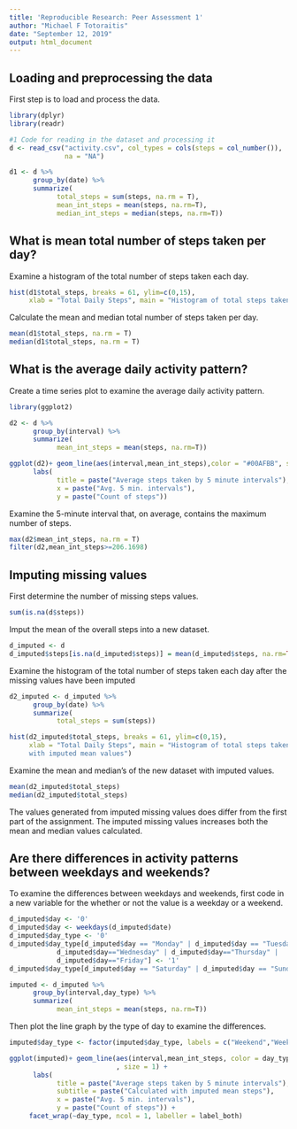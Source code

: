 ```yaml
---
title: 'Reproducible Research: Peer Assessment 1'
author: "Michael F Totoraitis"
date: "September 12, 2019"
output: html_document
---
```

## Loading and preprocessing the data
First step is to load and process the data.
```r
library(dplyr)
library(readr)

#1 Code for reading in the dataset and processing it
d <- read_csv("activity.csv", col_types = cols(steps = col_number()), 
              na = "NA")

d1 <- d %>%
      group_by(date) %>%
      summarize(
            total_steps = sum(steps, na.rm = T),
            mean_int_steps = mean(steps, na.rm=T),
            median_int_steps = median(steps, na.rm=T))
```

## What is mean total number of steps taken per day?
Examine a histogram of the total number of steps taken each day.
```r
hist(d1$total_steps, breaks = 61, ylim=c(0,15), 
     xlab = "Total Daily Steps", main = "Histogram of total steps taken each day")
```

Calculate the mean and median total number of steps taken per day.
```r
mean(d1$total_steps, na.rm = T)
median(d1$total_steps, na.rm = T)
```

## What is the average daily activity pattern?
Create a time series plot to examine the average daily activity pattern.
```r
library(ggplot2)

d2 <- d %>%
      group_by(interval) %>%
      summarize(
            mean_int_steps = mean(steps, na.rm=T))

ggplot(d2)+ geom_line(aes(interval,mean_int_steps),color = "#00AFBB", size = 1) +
      labs(
            title = paste("Average steps taken by 5 minute intervals"),
            x = paste("Avg. 5 min. intervals"),
            y = paste("Count of steps"))
```

Examine the 5-minute interval that, on average, contains the maximum number of 
steps.
```r
max(d2$mean_int_steps, na.rm = T)
filter(d2,mean_int_steps>=206.1698)
```

## Imputing missing values
First determine the number of missing steps values.
```r
sum(is.na(d$steps))
```
Imput the mean of the overall steps into a new dataset.
```r
d_imputed <- d
d_imputed$steps[is.na(d_imputed$steps)] = mean(d_imputed$steps, na.rm=TRUE)
```

Examine the histogram of the total number of steps taken each day after the 
missing values have been imputed
```r
d2_imputed <- d_imputed %>%
      group_by(date) %>%
      summarize(
            total_steps = sum(steps))

hist(d2_imputed$total_steps, breaks = 61, ylim=c(0,15), 
     xlab = "Total Daily Steps", main = "Histogram of total steps taken each day
     with imputed mean values")
```

Examine the mean and median's of the new dataset with imputed values.
```r
mean(d2_imputed$total_steps)
median(d2_imputed$total_steps)
```

The values generated from imputed missing values does differ from the first part
of the assignment. The imputed missing values increases both the mean and median
values calculated.

## Are there differences in activity patterns between weekdays and weekends?
To examine the differences between weekdays and weekends, first code in a new 
variable for the whether or not the value is a weekday or a weekend.
```r
d_imputed$day <- '0'
d_imputed$day <- weekdays(d_imputed$date)
d_imputed$day_type <- '0'
d_imputed$day_type[d_imputed$day == "Monday" | d_imputed$day == "Tuesday" | 
            d_imputed$day=="Wednesday" | d_imputed$day=="Thursday" |
            d_imputed$day=="Friday"] <- '1'
d_imputed$day_type[d_imputed$day == "Saturday" | d_imputed$day == "Sunday"] <- '2'

imputed <- d_imputed %>%
      group_by(interval,day_type) %>%
      summarize(
            mean_int_steps = mean(steps, na.rm=T))
```

Then plot the line graph by the type of day to examine the differences.
```r
imputed$day_type <- factor(imputed$day_type, labels = c("Weekend","Weekday"))

ggplot(imputed)+ geom_line(aes(interval,mean_int_steps, color = day_type)
                           , size = 1) +
      labs(
            title = paste("Average steps taken by 5 minute intervals"),
            subtitle = paste("Calculated with imputed mean steps"),
            x = paste("Avg. 5 min. intervals"),
            y = paste("Count of steps")) +
     facet_wrap(~day_type, ncol = 1, labeller = label_both)

```